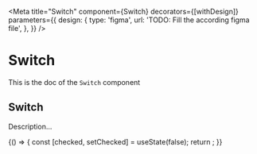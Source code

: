 <!--- Switch.stories.mdx --->


<Meta
  title="Switch"
  component={Switch}
  decorators={[withDesign]}
  parameters={{
    design: {
      type: 'figma',
      url: 'TODO: Fill the according figma file',
    },
  }}
/>

# Switch

This is the doc of the `Switch` component

## Switch

Description...

<Canvas>
  <Story name="base">
    {() => {
      const [checked, setChecked] = useState(false);
      return <Switch label="Activate the microphone" selected={checked} onSwitch={setChecked} visibleLabels />;
    }}
  </Story>
</Canvas>
